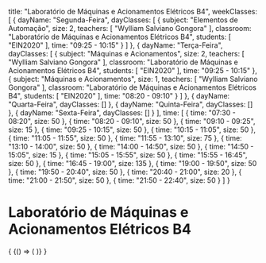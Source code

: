  title: "Laboratório de Máquinas e Acionamentos Elétricos B4",
  weekClasses: [
    {
      dayName: "Segunda-Feira",
      dayClasses: [
        {
          subject: "Elementos de Automação",
          size: 2,
          teachers: [
            "Wylliam Salviano Gongora"
          ],
          classroom: "Laboratório de Máquinas e Acionamentos Elétricos B4",
          students: [
            "EIN2020"
          ],
          time: "09:25 - 10:15"
        }
      ]
    },
    {
      dayName: "Terça-Feira",
      dayClasses: [
        {
          subject: "Máquinas e Acionamentos",
          size: 2,
          teachers: [
            "Wylliam Salviano Gongora"
          ],
          classroom: "Laboratório de Máquinas e Acionamentos Elétricos B4",
          students: [
            "EIN2020"
          ],
          time: "09:25 - 10:15"
        },
        {
          subject: "Máquinas e Acionamentos",
          size: 1,
          teachers: [
            "Wylliam Salviano Gongora"
          ],
          classroom: "Laboratório de Máquinas e Acionamentos Elétricos B4",
          students: [
            "EIN2020"
          ],
          time: "08:20 - 09:10"
        }
      ]
    },
    {
      dayName: "Quarta-Feira",
      dayClasses: []
    },
    {
      dayName: "Quinta-Feira",
      dayClasses: []
    },
    {
      dayName: "Sexta-Feira",
      dayClasses: []
    }
  ],
  time: [
    {
      time: "07:30 - 08:20",
      size: 50
    },
    {
      time: "08:20 - 09:10",
      size: 50
    },
    {
      time: "09:10 - 09:25",
      size: 15
    },
    {
      time: "09:25 - 10:15",
      size: 50
    },
    {
      time: "10:15 - 11:05",
      size: 50
    },
    {
      time: "11:05 - 11:55",
      size: 50
    },
    {
      time: "11:55 - 13:10",
      size: 75
    },
    {
      time: "13:10 - 14:00",
      size: 50
    },
    {
      time: "14:00 - 14:50",
      size: 50
    },
    {
      time: "14:50 - 15:05",
      size: 15
    },
    {
      time: "15:05 - 15:55",
      size: 50
    },
    {
      time: "15:55 - 16:45",
      size: 50
    },
    {
      time: "16:45 - 19:00",
      size: 135
    },
    {
      time: "19:00 - 19:50",
      size: 50
    },
    {
      time: "19:50 - 20:40",
      size: 50
    },
    {
      time: "20:40 - 21:00",
      size: 20
    },
    {
      time: "21:00 - 21:50",
      size: 50
    },
    {
      time: "21:50 - 22:40",
      size: 50
    }
  ]
}

# Laboratório de Máquinas e Acionamentos Elétricos B4

<div>
  {
    <BrowserOnly>
      {() => (
        <Grid
          title={data.title}
          weekClasses={data.weekClasses}
          time={data.time}
        />
      )}
    </BrowserOnly>
  }
</div>
